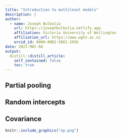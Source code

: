 ```yaml
---
title: "Introduction to multilevel models"
description: |
author:
  - name: Joseph Bulbulia
    url: https://josephbulbulia.netlify.app
    affiliation: Victoria University of Wellington
    affiliation_url: https://www.wgtn.ac.nz
    orcid_id: 0000-0002-5861-2056
date: 2021-MAY-04
output:
  distill::distill_article:
    self_contained: false
    toc: true
---
```




## Partial pooling

## Random intercepts


## Covariance

```r
knitr::include_graphics("op.png")
```

